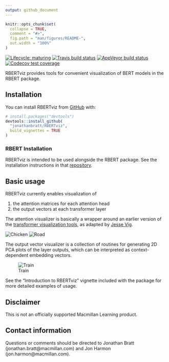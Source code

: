 ```yaml
---
output: github_document
---
```


<!-- README.md is generated from README.Rmd. Please edit that file -->

```r
knitr::opts_chunk$set(
  collapse = TRUE,
  comment = "#>",
  fig.path = "man/figures/README-",
  out.width = "100%"
)
```

<!-- badges: start -->
[![Lifecycle: maturing](https://img.shields.io/badge/lifecycle-maturing-blue.svg)](https://www.tidyverse.org/lifecycle/#maturing)
[![Travis build status](https://travis-ci.org/jonathanbratt/RBERTviz.svg?branch=master)](https://travis-ci.org/jonathanbratt/RBERTviz)
[![AppVeyor build status](https://ci.appveyor.com/api/projects/status/github/jonathanbratt/RBERTviz?branch=master&svg=true)](https://ci.appveyor.com/project/jonathanbratt/RBERTviz)
[![Codecov test coverage](https://codecov.io/gh/jonathanbratt/RBERTviz/branch/master/graph/badge.svg)](https://codecov.io/gh/jonathanbratt/RBERTviz?branch=master)
<!-- badges: end -->

RBERTviz provides tools for convenient visualization of BERT models in the RBERT package.



## Installation

You can install RBERTviz from [GitHub](https://github.com/) with:

```r
# install.packages("devtools")
devtools::install_github(
  "jonathanbratt/RBERTviz", 
  build_vignettes = TRUE
)
```

### RBERT Installation

RBERTviz is intended to be used alongside the RBERT package. See the installation instructions
in that [repository](https://github.com/jonathanbratt/RBERT).



## Basic usage

RBERTviz currently enables visualization of

1. the attention matrices for each attention head
2. the output vectors at each transformer layer

The attention visualizer is basically a wrapper around an earlier
version of the [transformer visualization tools](https://github.com/tensorflow/tensor2tensor/tree/master/tensor2tensor/visualization),
as adapted by [Jesse Vig](https://github.com/jessevig/bertviz/).

![Chicken](man/attention1.png) ![Road](man/attention2.png)



The output vector visualizer is a collection of routines for generating 2D PCA
plots of the layer outputs, which can be interpreted as context-dependent
embedding vectors.

![Train](man/embeddings_layers_animation.gif)

See the "Introduction to RBERTviz" vignette included with the package for more
detailed examples of usage.



## Disclaimer

This is not an officially supported Macmillan Learning product.

## Contact information

Questions or comments should be directed to Jonathan Bratt
(jonathan.bratt@macmillan.com) and Jon Harmon (jon.harmon@macmillan.com).

